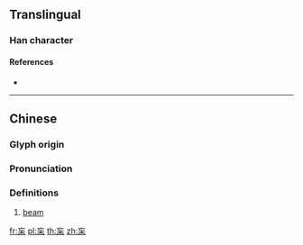 ==Translingual==

===Han character===
{{Han char|rn=75|rad=木|as=03|sn=7|four=00904|canj=YVD|ids=⿱亡木}}

====References====
* {{Han ref|kx=0512.020|dkj=14470|dj=0897.060|hdz=21161.110|uh=6757|ud=26455|bh=A841|bd=43073}}

----

==Chinese==
{{zh-forms}}

===Glyph origin===
{{Han etym}}

===Pronunciation===
{{zh-pron
|m=máng
|c=mong4
|mc=y
|oc=y
|ma=
|cat=n
}}

===Definitions===
{{zh-hanzi}}

# [[beam]]

[[fr:杗]]
[[pl:杗]]
[[th:杗]]
[[zh:杗]]